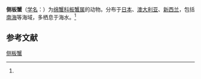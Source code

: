 {{Speciesbox
| name = 侧板蟹
| status = 
| status_system = 
| image = 
| genus = Petalomera
| species = lateralis
| authority = (Gray, 1831)<ref name='id11435'>{{cite web| url =http://www.bioinfo.cn/db05/BjdwSpecies.php?action=view&id=11435| title =侧板蟹| work =《中国动物物种编目数据库》| publisher =中国科学院微生物研究所| author =中国科学院动物研究所| accessdate =2009-04-28| deadurl =yes| archiveurl =https://web.archive.org/web/20160305064601/http://www.bioinfo.cn/db05/BjdwSpecies.php?action=view&id=11435| archivedate =2016-03-05}}</ref>
}}

'''侧板蟹'''（[[学名|学名]]：{{lang|la|''Petalomera lateralis''}}）为[[绵蟹科|绵蟹科]][[板蟹属|板蟹属]]的动物。分布于[[日本|日本]]、[[澳大利亚|澳大利亚]]、[[新西兰|新西兰]]，包括[[南海|南海]]等海域，多栖息于海水。<ref name='id11435'/>

== 参考文献 ==
{{reflist}}

{{Wikispecies|Petalomera lateralis}}

[[Category:板蟹属|侧板蟹]]


{{螃蟹小作品}}